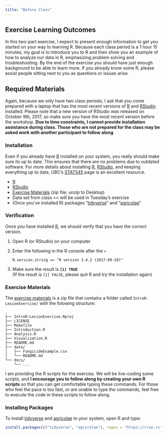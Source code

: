 ```yaml
---
title: "Before Class"
---
```


Exercise Learning Outcomes
-----------------

In this two-part exercise, I expect to present enough information to get you started on your way to learning R. Because each class period is a 1 hour 15 minutes, my goal is to introduce you to R and then show you an example of how to analyze our data in R, emphasizing problem solving and troubleshooting. By the end of the exercise you should have just enough background to be able to learn more. If you already know some R, please assist people sitting next to you as questions or issues arise.

Required Materials
------------------

Again, because we only have two class periods, I ask that you come prepared with a laptop that has the most recent versions of [R] and [RStudio] installed.  Please note that a new version of RStudio was released on October 9th, 2017, so make sure you have the most recent version before the workshop.  **Due to time constraints, I cannot provide installation assistance during class. Those who are not prepared for the class may be asked work with another participant to follow along**.

### Installation

Even if you already have [R] installed on your system, you really should make sure its up to date. This ensures that there are no problems due to outdated software. For more details about installing [R], [RStudio], and keeping everything up to date, UBC's [STAT545] page is an excellent resource.

 - [R]
 - [RStudio]
 - [Exercise Materials] (zip file; unzip to Desktop)
 - Data set from class << will be used in Tuesday's exercise
 - (Once you've installed R) packages "[tidyverse]" and "[agricolae]"

### Verification

Once you have installed [R], we should verify that you have the correct version.

 1. Open R (or RStudio) on your computer
 2. Enter the following in the R console after the `>`    
        
        R.version.string == "R version 3.4.2 (2017-09-28)"
        
 3. Make sure the result is **`[1] TRUE`**    
    (If the result is `[1] FALSE`, please quit R and try the installation again)
 
 
### Exercise Materials

The [exercise materials] is a zip file that contains a folder called 
`IntroR-LesionExercise/` with the folowing structure:

```
.
├── IntroR-LesionExercise.Rproj
├── LICENSE
├── Makefile
├── Introduction.R
├── Analysis.R
├── Visualization.R
├── README.md
├── data/
│   ├── FungicideExample.csv
│   └── README.md
└── docs/
    └── ...
```

I am providing the R scripts for the exercise. We will be live-coding some scripts, and **I encourage you to follow along by creating your own R scripts** so that you can get comfortable typing these commands. For those who feel the pace is too fast, or are unable to type the commands, feel free to execute the code in these scripts to follow along.

### Installing Packages

To install [tidyverse] and [agricolae] to your system, open R and type:

```r
install.packages(c("tidyverse", "agricolae"), repos = "https://cran.rstudio.com")
```


[stat545]: http://stat545.com/block000_r-rstudio-install.html
[R]: https://cloud.r-project.org/
[RStudio]: https://www.rstudio.com/products/rstudio/download/
[Workshop Materials]: https://github.com/everhartlab/IntroR-at-OSU/archive/master.zip
[agricolae]: http://tarwi.lamolina.edu.pe/~fmendiburu/
[tidyverse]: http://tidyverse.org/
